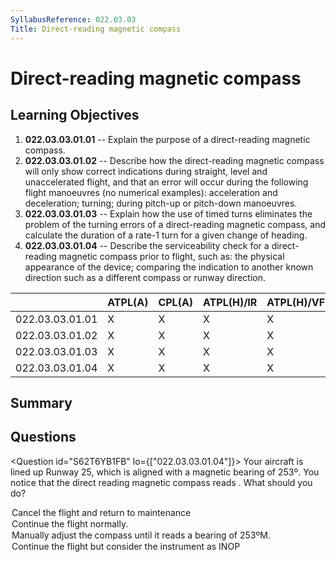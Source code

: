 ```yaml
---
SyllabusReference: 022.03.03
Title: Direct-reading magnetic compass
---
```


# Direct-reading magnetic compass

## Learning Objectives

1.  **022.03.03.01.01** -- Explain the purpose of a direct-reading magnetic
    compass.
2.  **022.03.03.01.02** -- Describe how the direct-reading magnetic compass will
    only show correct indications during straight, level and unaccelerated
    flight, and that an error will occur during the following flight manoeuvres
    (no numerical examples): acceleration and deceleration; turning; during
    pitch-up or pitch-down manoeuvres.
3.  **022.03.03.01.03** -- Explain how the use of timed turns eliminates the
    problem of the turning errors of a direct-reading magnetic compass, and
    calculate the duration of a rate-1 turn for a given change of heading.
4.  **022.03.03.01.04** -- Describe the serviceability check for a direct-reading
    magnetic compass prior to flight, such as: the physical appearance of the
    device; comparing the indication to another known direction such as a
    different compass or runway direction.

|                 | ATPL(A) | CPL(A) | ATPL(H)/IR | ATPL(H)/VFR | CPL(H) | IR | CBIR(A) |
| --------------- | ------- | ------ | ---------- | ----------- | ------ | -- | ------- |
| 022.03.03.01.01 | X       | X      | X          | X           | X      | X  |         |
| 022.03.03.01.02 | X       | X      | X          | X           | X      | X  |         |
| 022.03.03.01.03 | X       | X      | X          | X           | X      | X  |         |
| 022.03.03.01.04 | X       | X      | X          | X           | X      | X  | X       |

## Summary

## Questions

<Question id="S62T6YB1FB" lo={["022.03.03.01.04"]}>
  <Text variant="oneCorrect">
    Your aircraft is lined up Runway 25, which is aligned with a magnetic
    bearing of 253º. You notice that the direct reading magnetic compass reads
    <Subject />. What should you do?
  </Text>

  <Option subject={[["264ºM"]]} why="The maximum tolerable error for a direct reading magnetic compass is 10º">
    Cancel the flight and return to maintenance
  </Option>

  <Option subject={[["262ºM"]]} why="The maximum tolerable error for a direct reading magnetic compass is 10º">
    Continue the flight normally.
  </Option>

  <Option why="Magnetic compasses can not be directly adjustable.">
    Manually adjust the compass until it reads a bearing of 253ºM.
  </Option>

  <Option why="If the direct reading compass is indeed INOP, you can not fly.">
    Continue the flight but consider the instrument as INOP
  </Option>
</Question>
